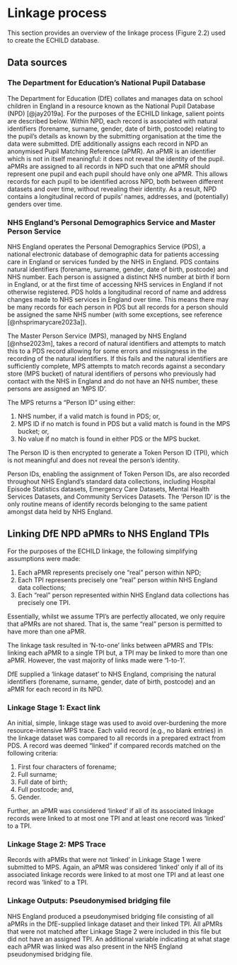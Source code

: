 # Linkage process {#sec-linkage}

This section provides an overview of the linkage process (Figure 2.2) used to create the 
ECHILD database. 

## Data sources

### The Department for Education's National Pupil Database 

The Department for Education (DfE) collates and manages data on school children in England 
in a resource known as the National Pupil Database (NPD) [@jay2019a]. For the purposes of 
the ECHILD linkage, salient points are described below. Within NPD, each record is associated 
with natural identifiers (forename, surname, gender, date of birth, postcode) relating to the 
pupil's details as known by the submitting organisation at the time the data were submitted. 
DfE additionally assigns each record in NPD an anonymised Pupil Matching Reference (aPMR). An 
aPMR is an identifier which is not in itself meaningful: it does not reveal the identity of 
the pupil. aPMRs are assigned to all records in NPD such that one aPMR should represent one 
pupil and each pupil should have only one aPMR. This allows records for each pupil to be 
identified across NPD, both between different datasets and over time, without revealing 
their identity. As a result, NPD contains a longitudinal record of pupils' names, addresses, 
and (potentially) genders over time.

### NHS England's Personal Demographics Service and Master Person Service 

NHS England operates the Personal Demographics Service (PDS), a national electronic database 
of demographic data for patients accessing care in England or services funded by the NHS in 
England. PDS contains natural identifiers (forename, surname, gender, date of birth, 
postcode) and NHS number. Each person is assigned a distinct NHS number at birth if born in 
England, or at the first time of accessing NHS services in England if not otherwise 
registered. PDS holds a longitudinal record of name and address changes made to NHS services 
in England over time. This means there may be many records for each person in PDS but all 
records for a person should be assigned the same NHS number (with some exceptions, see 
reference [@nhsprimarycare2023a]). 

The Master Person Service (MPS), managed by NHS England [@nhse2023m], takes a record of 
natural identifiers and attempts to match this to a PDS record allowing for some errors and 
missingness in the recording of the natural identifiers. If this fails and the natural 
identifiers are sufficiently complete, MPS attempts to match records against a secondary 
store (MPS bucket) of natural identifiers of persons who previously had contact with the 
NHS in England and do not have an NHS number, these persons are assigned an 'MPS ID'.

The MPS returns a "Person ID" using either: 

1. NHS number, if a valid match is found in PDS; or,
2. MPS ID if no match is found in PDS but a valid match is found in the MPS bucket; or,
3. No value if no match is found in either PDS or the MPS bucket.

The Person ID is then encrypted to generate a Token Person ID (TPI), which is not meaningful 
and does not reveal the person's identity.

Person IDs, enabling the assignment of Token Person IDs, are also recorded throughout NHS 
England's standard data collections, including Hospital Episode Statistics datasets, 
Emergency Care Datasets, Mental Health Services Datasets, and Community Services Datasets. 
The 'Person ID' is the only routine means of identify records belonging to the same patient 
amongst data held by NHS England.

## Linking DfE NPD aPMRs to NHS England TPIs 

For the purposes of the ECHILD linkage, the following simplifying assumptions were made:

1. Each aPMR represents precisely one "real" person within NPD;
1. Each TPI represents precisely one "real" person within NHS England data collections;
1. Each "real" person represented within NHS England data collections has precisely one TPI.

Essentially, whilst we assume TPI's are perfectly allocated, we only require that aPMRs are 
not shared. That is, the same "real" person is permitted to have more than one aPMR.

The linkage task resulted in 'N-to-one' links between aPMRS and TPIs: linking each aPMR 
to a single TPI but, a TPI may be linked to more than one aPMR. However, the vast majority 
of links made were '1-to-1'.

DfE supplied a 'linkage dataset' to NHS England, comprising the natural identifiers 
(forename, surname, gender, date of birth, postcode) and an aPMR for each record in its NPD.

### Linkage Stage 1: Exact link 

An initial, simple, linkage stage was used to avoid over-burdening the more 
resource-intensive MPS trace. Each valid record (e.g., no blank entries) in the linkage 
dataset was compared to all records in a prepared extract from PDS. A record was deemed 
"linked" if compared records matched on the following criteria:

1. First four characters of forename;
1. Full surname;
1. Full date of birth;
1. Full postcode; and,
1. Gender.

Further, an aPMR was considered 'linked' if all of its associated linkage records were 
linked to at most one TPI and at least one record was 'linked' to a TPI.

### Linkage Stage 2: MPS Trace 

Records with aPMRs that were not 'linked' in Linkage Stage 1 were submitted to MPS. 
Again, an aPMR was considered 'linked' only if all of its associated linkage records 
were linked to at most one TPI and at least one record was 'linked' to a TPI.

### Linkage Outputs: Pseudonymised bridging file 

NHS England produced a pseudonymised bridging file consisting of all aPMRs in the 
DfE-supplied linkage dataset and their linked TPI. All aPMRs that were not matched 
after Linkage Stage 2 were included in this file but did not have an assigned TPI. 
An additional variable indicating at what stage each aPMR was linked was also 
present in the NHS England pseudonymised bridging file.
